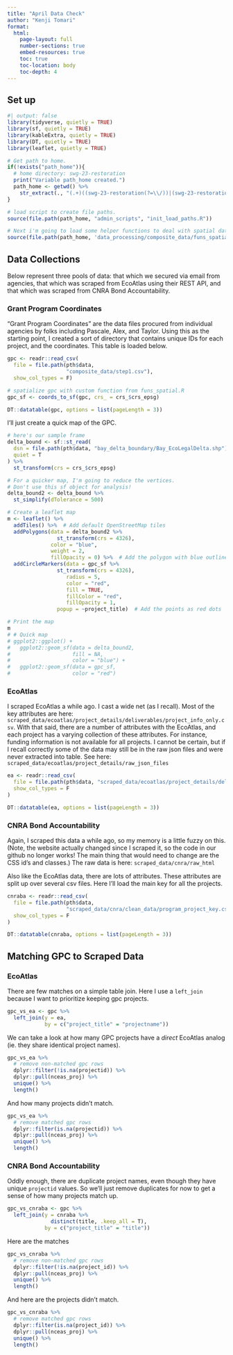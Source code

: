 ```yaml
---
title: "April Data Check"
author: "Kenji Tomari"
format:
  html:
    page-layout: full
    number-sections: true
    embed-resources: true
    toc: true
    toc-location: body
    toc-depth: 4
---
```


## Set up

```r
#| output: false
library(tidyverse, quietly = TRUE)
library(sf, quietly = TRUE)
library(kableExtra, quietly = TRUE)
library(DT, quietly = TRUE)
library(leaflet, quietly = TRUE)

# Get path to home.
if(!exists("path_home")){
  # home directory: swg-23-restoration
  print("Variable path_home created.")
  path_home <- getwd() %>%
    str_extract(., "(.+)((swg-23-restoration(?=\\/))|(swg-23-restoration$))")
}

# load script to create file paths.
source(file.path(path_home, "admin_scripts", "init_load_paths.R"))

# Next i'm going to load some helper functions to deal with spatial data.
source(file.path(path_home, 'data_processing/composite_data/funs_spatial.R'))
```

## Data Collections

Below represent three pools of data: that which we secured via email from agencies, that which was scraped from EcoAtlas using their REST API, and that which was scraped from CNRA Bond Accountability.

### Grant Program Coordinates

"Grant Program Coordinates" are the data files procured from individual agencies by folks including Pascale, Alex, and Taylor. Using this as the starting point, I created a sort of directory that contains unique IDs for each project, and the coordinates. This table is loaded below.

```r
gpc <- readr::read_csv(
  file = file.path(pth$data, 
                   "composite_data/step1.csv"),
  show_col_types = F)

# spatialize gpc with custom function from funs_spatial.R
gpc_sf <- coords_to_sf(gpc, crs_ = crs_$crs_epsg)

DT::datatable(gpc, options = list(pageLength = 3))
```

I'll just create a quick map of the GPC.

```r
# here's our sample frame
delta_bound <- sf::st_read(
  dsn = file.path(pth$data, "bay_delta_boundary/Bay_EcoLegalDelta.shp"),
  quiet = T
) %>%
  st_transform(crs = crs_$crs_epsg)

# For a quicker map, I'm going to reduce the vertices.
# Don't use this sf object for analysis!
delta_bound2 <- delta_bound %>%
  st_simplify(dTolerance = 500)
```

```r
# Create a leaflet map
m <- leaflet() %>% 
  addTiles() %>%  # Add default OpenStreetMap tiles
  addPolygons(data = delta_bound2 %>%
                st_transform(crs = 4326), 
              color = "blue", 
              weight = 2, 
              fillOpacity = 0) %>%  # Add the polygon with blue outline and no fill
  addCircleMarkers(data = gpc_sf %>%
                st_transform(crs = 4326), 
                   radius = 5, 
                   color = "red", 
                   fill = TRUE, 
                   fillColor = "red", 
                   fillOpacity = 1,
                popup = ~project_title)  # Add the points as red dots

# Print the map
m
# # Quick map
# ggplot2::ggplot() +
#   ggplot2::geom_sf(data = delta_bound2,
#                    fill = NA,
#                    color = "blue") +
#   ggplot2::geom_sf(data = gpc_sf,
#                    color = "red")
```

### EcoAtlas

I scraped EcoAtlas a while ago. I cast a wide net (as I recall). Most of the key attributes are here: `scraped_data/ecoatlas/project_details/deliverables/project_info_only.csv`. With that said, there are a number of attributes with the EcoAtlas, and each project has a varying collection of these attributes. For instance, funding information is not available for all projects. I cannot be certain, but if I recall correctly some of the data may still be in the raw json files and were never extracted into table. See here: `scraped_data/ecoatlas/project_details/raw_json_files`

```r
ea <- readr::read_csv(
  file = file.path(pth$data, "scraped_data/ecoatlas/project_details/deliverables/project_info_only.csv"),
  show_col_types = F
)

DT::datatable(ea, options = list(pageLength = 3))
```

### CNRA Bond Accountability

Again, I scraped this data a while ago, so my memory is a little fuzzy on this. (Note, the website actually changed since I scraped it, so the code in our github no longer works! The main thing that would need to change are the CSS id's and classes.) The raw data is here: `scraped_data/cnra/raw_html`

Also like the EcoAtlas data, there are lots of attributes. These attributes are split up over several csv files. Here I'll load the main key for all the projects.

```r
cnraba <- readr::read_csv(
  file = file.path(pth$data,
                   "scraped_data/cnra/clean_data/program_project_key.csv"),
  show_col_types = F
)

DT::datatable(cnraba, options = list(pageLength = 3))
```

## Matching GPC to Scraped Data

### EcoAtlas

There are few matches on a simple table join. Here I use a `left_join` because I want to prioritize keeping gpc projects.

```r
gpc_vs_ea <- gpc %>%
  left_join(y = ea,
            by = c("project_title" = "projectname"))
```

We can take a look at how many GPC projects have a *direct* EcoAtlas analog (ie. they share identical project names).

```r
gpc_vs_ea %>%
  # remove non-matched gpc rows
  dplyr::filter(!is.na(projectid)) %>%
  dplyr::pull(nceas_proj) %>%
  unique() %>%
  length()
```

And how many projects didn't match.

```r
gpc_vs_ea %>%
  # remove matched gpc rows
  dplyr::filter(is.na(projectid)) %>%
  dplyr::pull(nceas_proj) %>%
  unique() %>%
  length()
```

### CNRA Bond Accountability

Oddly enough, there are duplicate project names, even though they have unique `projectid` values. So we'll just remove duplicates for now to get a sense of how many projects match up.

```r
gpc_vs_cnraba <- gpc %>%
  left_join(y = cnraba %>%
              distinct(title, .keep_all = T),
            by = c("project_title" = "title"))
```

Here are the matches

```r
gpc_vs_cnraba %>%
  # remove non-matched gpc rows
  dplyr::filter(!is.na(project_id)) %>%
  dplyr::pull(nceas_proj) %>%
  unique() %>%
  length()
```
And here are the projects didn't match.

```r
gpc_vs_cnraba %>%
  # remove matched gpc rows
  dplyr::filter(is.na(project_id)) %>%
  dplyr::pull(nceas_proj) %>%
  unique() %>%
  length()
```

<!-- ## Map -->

<!-- ```{r} -->
<!-- # cnra dsn -->
<!-- cnra_dsn <- file.path(pth$data, "scraped_data/cnra/clean_data/projects_spatial.gpkg") -->

<!-- # get cnra layers -->
<!-- cnra_sf_lyrs <- st_layers( -->
<!--   dsn = cnra_dsn -->
<!-- ) -->

<!-- # convert to points -->
<!-- cnra_sf <- purrr::map_dfr(cnra_sf_lyrs$name, function(lyr){ -->
<!--   obj <- st_read( -->
<!--     dsn = cnra_dsn, -->
<!--     layer = lyr -->
<!--   ) -->

<!--   # use custom fun to convert to coords -->
<!--   if(lyr != "point"){ -->
<!--     obj <- to_coords(obj) %>% -->
<!--       coords_to_sf() -->
<!--   } -->

<!--   obj %>% -->
<!--     mutate(across(where(~ !inherits(., "sfc")), as.character)) %>% -->
<!--     st_transform(crs = 4326)  -->
<!-- }) -->

<!-- ``` -->

